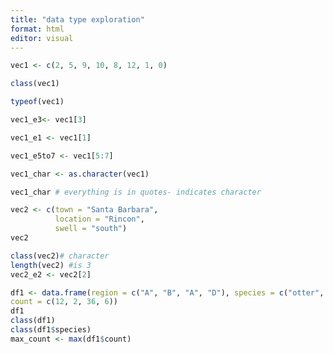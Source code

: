 ```yaml
---
title: "data type exploration"
format: html
editor: visual
---
```


```r

vec1 <- c(2, 5, 9, 10, 8, 12, 1, 0)

class(vec1)

typeof(vec1)

vec1_e3<- vec1[3]

vec1_e1 <- vec1[1]

vec1_e5to7 <- vec1[5:7]

vec1_char <- as.character(vec1)

vec1_char # everything is in quotes- indicates character

```

```r
vec2 <- c(town = "Santa Barbara", 
          location = "Rincon", 
          swell = "south")
vec2

class(vec2)# character
length(vec2) #is 3
vec2_e2 <- vec2[2]

```

```r
df1 <- data.frame(region = c("A", "B", "A", "D"), species = c("otter", "great white", "sea lion", "gray wale"), 
count = c(12, 2, 36, 6))
df1
class(df1)
class(df1$species)
max_count <- max(df1$count)
```
